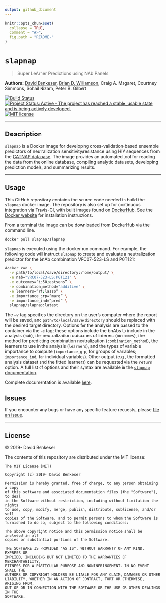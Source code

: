 ```yaml
---
output: github_document
---
```


```r
knitr::opts_chunk$set(
  collapse = TRUE,
  comment = "#>",
  fig.path = "README-"
)
```

# `slapnap`

> Super LeArner Predictions using NAb Panels

__Authors:__ [David Benkeser](https://www.github.com/benkeser/), [Brian D. Williamson](https://www.github.com/bdwilliamson/), Craig A. Magaret, Courtney Simmons, Sohail Nizam, Peter B. Gilbert

[![Build Status](https://travis-ci.com/benkeser/slapnap.svg?token=WgmsWkd2hyf88ZxhK8bp&branch=master)](https://travis-ci.com/benkeser/slapnap)
[![Project Status: Active - The project has reached a stable, usable state and is being actively developed.](http://www.repostatus.org/badges/latest/active.svg)](http://www.repostatus.org/#active)
[![MIT license](http://img.shields.io/badge/license-MIT-brightgreen.svg)](http://opensource.org/licenses/MIT)
<!-- [![DOI](https://zenodo.org/badge/75324341.svg)](https://zenodo.org/badge/latestdoi/75324341) -->

---

## Description

`slapnap` is a Docker image for developing cross-validation-based ensemble predictors of neutralization sensitivity/resistance using HIV sequences from the [CATNAP database](http://www.hiv.lanl.gov/). The image provides an automated tool for reading the data from the online database, compiling analytic data sets, developing prediction models, and summarizing results.

---

## Usage

This GitHub repository contains the source code needed to build the `slapnap` docker image. The repository is also set up for continuous integration via Travis-CI, with built images found on [DockerHub](https://cloud.docker.com/u/slapnap/repository/docker/slapnap/slapnap). See the [Docker website](https://docs.docker.com/docker-for-windows/install/) for installation instructions.

From a terminal the image can be downloaded from DockerHub via the command line.

```bash
docker pull slapnap/slapnap
```

`slapnap` is executed using the docker run command. For example, the following code will instruct `slapnap` to create and evaluate a neutralization predictor for the bnAb combination VRC07-523-LS and PGT121:

```bash
docker run \
  -v path/to/local/save/directory:/home/output/ \
  -e nab="VRC07-523-LS;PGT121" \
  -e outcomes=”ic50;estsens” \
  -e combination_method="additive" \
  -e learners=”rf;lasso” \
  -e importance_grp=”marg” \
  -e importance_ind=”pred” \
  slapnap/slapnap:latest
```

The `–v` tag specifies the directory on the user’s computer where the report will be saved, and `path/to/local/save/directory` should be replaced with the desired target directory.  Options for the analysis are passed to the container via the `-e` tag; these options include the bnAbs to include in the analysis (`nab`), the neutralization outcomes of interest (`outcomes`), the method for predicting combination neutralization (`combination_method`), the learners to use in the analysis (`learners`), and the types of variable importance to compute (`importance_grp`, for groups of variables; `importance_ind`, for individual variables). Other output (e.g., the formatted analysis dataset and the fitted learners) can be requested via the `return` option. A full list of options and their syntax are available in the [`slapnap` documentation](https://benkeser.github.io/slapnap/3-sec-runningcontainer.html).

Complete documentation is available [here](https://benkeser.github.io/slapnap/).

## Issues

If you encounter any bugs or have any specific feature requests, please [file an
issue](https://github.com/benkeser/slapnap/issues).

---

## License

&copy; 2019- David Benkeser

The contents of this repository are distributed under the MIT license:
```
The MIT License (MIT)

Copyright (c) 2019- David Benkeser

Permission is hereby granted, free of charge, to any person obtaining a copy
of this software and associated documentation files (the "Software"), to deal
in the Software without restriction, including without limitation the rights
to use, copy, modify, merge, publish, distribute, sublicense, and/or sell
copies of the Software, and to permit persons to whom the Software is
furnished to do so, subject to the following conditions:

The above copyright notice and this permission notice shall be included in all
copies or substantial portions of the Software.

THE SOFTWARE IS PROVIDED "AS IS", WITHOUT WARRANTY OF ANY KIND, EXPRESS OR
IMPLIED, INCLUDING BUT NOT LIMITED TO THE WARRANTIES OF MERCHANTABILITY,
FITNESS FOR A PARTICULAR PURPOSE AND NONINFRINGEMENT. IN NO EVENT SHALL THE
AUTHORS OR COPYRIGHT HOLDERS BE LIABLE FOR ANY CLAIM, DAMAGES OR OTHER
LIABILITY, WHETHER IN AN ACTION OF CONTRACT, TORT OR OTHERWISE, ARISING FROM,
OUT OF OR IN CONNECTION WITH THE SOFTWARE OR THE USE OR OTHER DEALINGS IN THE
SOFTWARE.
```
